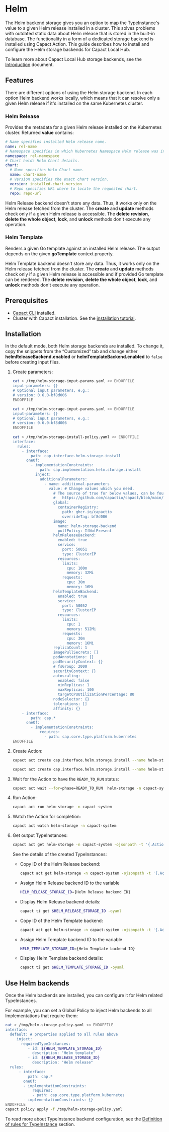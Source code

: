 
# Helm

The Helm backend storage gives you an option to map the TypeInstance's value to a given Helm release installed in a cluster. This solves problems with outdated static data about Helm release that is stored in the built-in database. The functionality in a form of a dedicated storage backend is installed using Capact Action. This guide describes how to install and configure the Helm storage backends for Capact Local Hub.

To learn more about Capact Local Hub storage backends, see the [Introduction](./introduction.md) document.

## Features

There are different options of using the Helm storage backend. In each option Helm backend works locally, which means that it can resolve only a given Helm release if it's installed on the same Kubernetes cluster.

### Helm Release

Provides the metadata for a given Helm release installed on the Kubernetes cluster. Returned **value** contains:

```yaml
# Name specifies installed Helm release name.
name: rel-name
# Namespace specifies in which Kubernetes Namespace Helm release was installed.
namespace: rel-namespace
# Chart holds Helm Chart details.
chart:
  # Name specifies Helm Chart name.
  name: chart-name
  # Version specifies the exact chart version.
  version: installed-chart-version
  # Repo specifies URL where to locate the requested chart.
  repo: repo-url
```

Helm Release backend doesn't store any data. Thus, it works only on the Helm release fetched from the cluster. The **create** and **update** methods check only if a given Helm release is accessible. The **delete revision**, **delete the whole object**, **lock**, and **unlock** methods don't execute any operation.

### Helm Template

Renders a given Go template against an installed Helm release. The output depends on the given **goTemplate** context property.

Helm Template backend doesn't store any data. Thus, it works only on the Helm release fetched from the cluster. The **create** and **update** methods check only if a given Helm release is accessible and if provided Go template can be rendered. The **delete revision**, **delete the whole object**, **lock**, and **unlock** methods don't execute any operation.

## Prerequisites

* [Capact CLI](../../cli/getting-started.mdx) installed.
* Cluster with Capact installation. See the [installation tutorial](../../installation/local.mdx).

## Installation

In the default mode, both Helm storage backends are installed. To change it, copy the snippets from the “Customized” tab and change either **helmReleaseBackend.enabled** or **helmTemplateBackend.enabled** to `false` before creating input files.

1. Create parameters:

   <div className="tab-container-nested">
   <Tabs
     groupId="ref"
     defaultValue="default"
     values={[
       {label: 'Default', value: 'default'},
       {label: 'Customized', value: 'customized'},
     ]}>
   <TabItem value="default">
  
   ```bash
   cat > /tmp/helm-storage-input-params.yaml << ENDOFFILE
   input-parameters: {}
   # Optional input parameters, e.g.:
   # version: 0.6.0-bf8d006
   ENDOFFILE
   ```
  
   </TabItem>
   <TabItem value="customized">
  
   ```bash
   cat > /tmp/helm-storage-input-params.yaml << ENDOFFILE
   input-parameters: {}
   # Optional input parameters, e.g.:
   # version: 0.6.0-bf8d006
   ENDOFFILE
  
   cat > /tmp/helm-storage-install-policy.yaml << ENDOFFILE
   interface:
     rules:
       - interface:
           path: cap.interface.helm.storage.install
         oneOf:
           - implementationConstraints:
               path: cap.implementation.helm.storage.install
             inject:
               additionalParameters:
                 - name: additional-parameters
                   value: # Change values which you need.
                     # The source of true for below values, can be found here:
                     #   https://github.com/capactio/capact/blob/main/deploy/kubernetes/charts/helm-storage-backend/values.yaml
                     global:
                       containerRegistry:
                         path: ghcr.io/capactio
                         overrideTag: bf8d006
                     image:
                       name: helm-storage-backend
                       pullPolicy: IfNotPresent
                     helmReleaseBackend:
                       enabled: true
                       service:
                         port: 50051
                         type: ClusterIP
                       resources:
                         limits:
                           cpu: 100m
                           memory: 32Mi
                         requests:
                           cpu: 30m
                           memory: 16Mi
                     helmTemplateBackend:
                       enabled: true
                       service:
                         port: 50052
                         type: ClusterIP
                       resources:
                         limits:
                           cpu: 1
                           memory: 512Mi
                         requests:
                           cpu: 30m
                           memory: 16Mi
                     replicaCount: 1
                     imagePullSecrets: []
                     podAnnotations: {}
                     podSecurityContext: {}
                     # fsGroup: 2000
                     securityContext: {}
                     autoscaling:
                       enabled: false
                       minReplicas: 1
                       maxReplicas: 100
                       targetCPUUtilizationPercentage: 80
                     nodeSelector: {}
                     tolerations: []
                     affinity: {}
       - interface:
           path: cap.*
         oneOf:
           - implementationConstraints:
               requires:
                 - path: cap.core.type.platform.kubernetes
   ENDOFFILE
   ```
  
   </TabItem>
   </Tabs>
   </div>

1. Create Action:

   <div className="tab-container-nested">
   <Tabs
     groupId="ref"
     defaultValue="default"
     values={[
       {label: 'Default', value: 'default'},
       {label: 'Customized', value: 'customized'},
     ]}>
   <TabItem value="default">
  
   ```bash
   capact act create cap.interface.helm.storage.install --name helm-storage -n capact-system --parameters-from-file /tmp/helm-storage-input-params.yaml
   ```
  
   </TabItem>
   <TabItem value="customized">
  
   ```bash
   capact act create cap.interface.helm.storage.install --name helm-storage -n capact-system --parameters-from-file /tmp/helm-storage-input-params.yaml --action-policy-from-file /tmp/helm-storage-install-policy.yaml
   ```
  
   </TabItem>
   </Tabs>
   </div>

1. Wait for the Action to have the `READY_TO_RUN` status:

	 ```bash
	 capact act wait --for=phase=READY_TO_RUN  helm-storage -n capact-system
	 ```

1. Run Action:

	 ```bash
	 capact act run helm-storage -n capact-system
	 ```

1. Watch the Action for completion:

    ```bash
    capact act watch helm-storage -n capact-system
    ```

1. Get output TypeInstances:

    ```bash
    capact act get helm-storage -n capact-system -ojsonpath -t '{.Actions[0].output.typeInstances}'
    ```

   See the details of the created TypeInstances:
    - Copy ID of the Helm Release backend:
      ```bash
      capact act get helm-storage -n capact-system -ojsonpath -t '{.Actions[0].output.typeInstances[?(@.typeRef.path == "cap.type.helm.release.storage")].id}'
      ```
    - Assign Helm Release backend ID to the variable
      ```bash
      HELM_RELEASE_STORAGE_ID={Helm Release backend ID}
      ```
    - Display Helm Release backend details:
      ```bash
      capact ti get $HELM_RELEASE_STORAGE_ID -oyaml
      ```
    - Copy ID of the Helm Template backend:
      ```bash
      capact act get helm-storage -n capact-system -ojsonpath -t '{.Actions[0].output.typeInstances[?(@.typeRef.path == "cap.type.helm.template.storage")].id}'
      ```
    - Assign Helm Template backend ID to the variable
      ```bash
      HELM_TEMPLATE_STORAGE_ID={Helm Template backend ID}
      ```
    - Display Helm Template backend details:
      ```bash
      capact ti get $HELM_TEMPLATE_STORAGE_ID -oyaml
      ```

## Use Helm backends

Once the Helm backends are installed, you can configure it for Helm related TypeInstances.

For example, you can set a Global Policy to inject Helm backends to all Implementations that require them:

```bash
cat > /tmp/helm-storage-policy.yaml << ENDOFFILE
interface:
  default: # properties applied to all rules above
     inject:
       requiredTypeInstances:
          - id: ${HELM_TEMPLATE_STORAGE_ID}
            description: "Helm template"
          - id: ${HELM_RELEASE_STORAGE_ID}
            description: "Helm release"
  rules:
      - interface:
          path: cap.*
        oneOf:
        - implementationConstraints:
            requires:
            - path: cap.core.type.platform.kubernetes
        - implementationConstraints: {}
ENDOFFILE
capact policy apply -f /tmp/helm-storage-policy.yaml
```

To read more about TypeInstance backend configuration, see the [Definition of rules for TypeInstance](../policies/overview.md#definition-of-rules-for-typeinstance) section.
